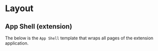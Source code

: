 
<Meta title="Components 🧩/👷‍♂️ Templates/📱 Extension/App Shell"
argTypes={{}} />

# Layout
## App Shell (extension)
The below is the `App Shell` template that wraps all pages of the extension application.

<Canvas>
  <Story story={stories.TemplatePageLayoutAppShell} name="Default"/>
</Canvas>
